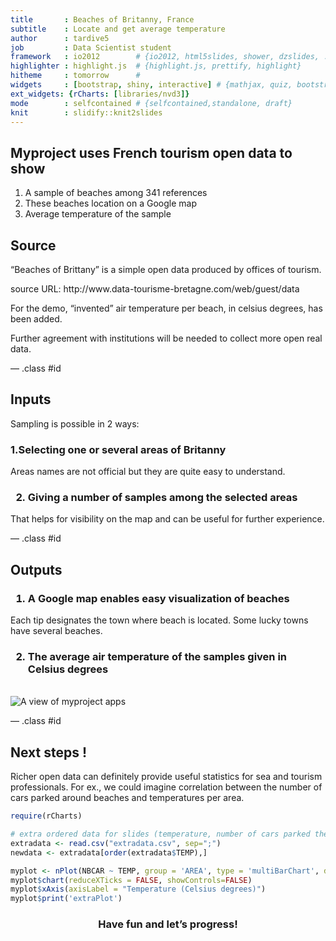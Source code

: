 ```yaml
---
title       : Beaches of Britanny, France
subtitle    : Locate and get average temperature
author      : tardive5
job         : Data Scientist student
framework   : io2012        # {io2012, html5slides, shower, dzslides, ...}
highlighter : highlight.js  # {highlight.js, prettify, highlight}
hitheme     : tomorrow      # 
widgets     : [bootstrap, shiny, interactive] # {mathjax, quiz, bootstrap}
ext_widgets: {rCharts: [libraries/nvd3]}
mode        : selfcontained # {selfcontained,standalone, draft}
knit        : slidify::knit2slides
---
```


## Myproject uses French tourism open data to show 

1. A sample of beaches among 341 references 
2. These beaches location on a Google map
3. Average temperature of the sample

## Source

"Beaches of Brittany" is a simple open data produced by offices of tourism.

source URL: http://www.data-tourisme-bretagne.com/web/guest/data

For the demo, "invented" air temperature per beach, in celsius degrees, has been added.

Further agreement with institutions will be needed to collect more open real data.

--- .class #id 

## Inputs

Sampling is possible in 2 ways:

<h3> 1.Selecting one or several areas of Britanny </h3>

Areas names are not official but they are quite easy to understand.

<h3> 2. Giving a number of samples among the selected areas</h3>

That helps for visibility on the map and can be useful for further experience.

--- .class #id 

## Outputs

<h3> 1. A Google map enables easy visualization of beaches </h3> 

Each tip designates the town where beach is located. Some lucky towns have several beaches.

<h3> 2. The average air temperature of the samples given in Celsius degrees </h3>

<br>
<img src="appsimage.jpg" align="middle" alt="A view of myproject apps">

--- .class #id 

## Next steps !
Richer open data can definitely provide useful statistics for sea and tourism professionals.
For ex., we could imagine correlation between the number of cars parked around beaches and temperatures per area. 


```r
require(rCharts)

# extra ordered data for slides (temperature, number of cars parked there, per areas)
extradata <- read.csv("extradata.csv", sep=";")
newdata <- extradata[order(extradata$TEMP),]

myplot <- nPlot(NBCAR ~ TEMP, group = 'AREA', type = 'multiBarChart', data = newdata)
myplot$chart(reduceXTicks = FALSE, showControls=FALSE)
myplot$xAxis(axisLabel = "Temperature (Celsius degrees)")
myplot$print('extraPlot')

```

<h3 align="center"> Have fun and let's progress! </h3>
